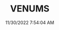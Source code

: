 ---
width: 2000
height: 1333
title: VENUMS
description: 427 Cobra replica in Lakeway, TX
date: 11/30/2022 7:54:04 AM
cameraMake: Sony
cameraModel: ILCE-7M3
lens: 85mm F1.4 DG DN | Art 020
settingsfStop: f/1.4
settingsISO: ISO 100
settingsShutter: 1/400
settingsFocalLength: 85 mm
---